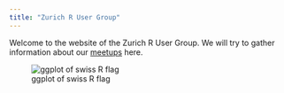 ```yaml
---
title: "Zurich R User Group"
---
```


Welcome to the website of the Zurich R User Group.
We will try to gather information about our [meetups](http://www.meetup.com/Zurich-R-User-Group/) here.



![ggplot of swiss R flag](https://raw.githubusercontent.com/Zurich-R-User-Group/Zurich-R-User-Group.github.io/master/_files/plot_logo.png)